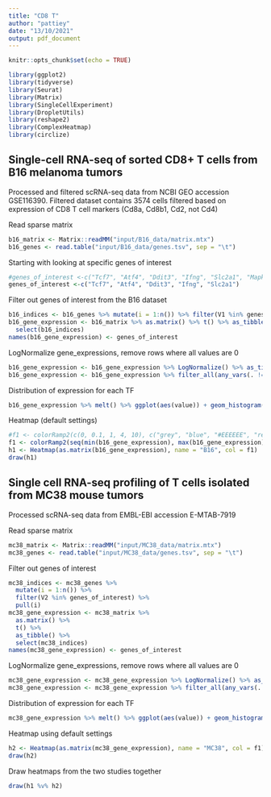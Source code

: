 ```yaml
---
title: "CD8 T"
author: "pattiey"
date: "13/10/2021"
output: pdf_document
---
```


```r
knitr::opts_chunk$set(echo = TRUE)
```


```r
library(ggplot2)
library(tidyverse)
library(Seurat)
library(Matrix)
library(SingleCellExperiment)
library(DropletUtils)
library(reshape2)
library(ComplexHeatmap)
library(circlize)
```

## Single-cell RNA-seq of sorted CD8+ T cells from B16 melanoma tumors

Processed and filtered scRNA-seq data from NCBI GEO accession GSE116390.
Filtered dataset contains 3574 cells filtered based on expression of CD8 T cell markers (Cd8a, Cd8b1, Cd2, not Cd4)

Read sparse matrix

```r
b16_matrix <- Matrix::readMM("input/B16_data/matrix.mtx")
b16_genes <- read.table("input/B16_data/genes.tsv", sep = "\t")
```

Starting with looking at specific genes of interest

```r
#genes_of_interest <-c("Tcf7", "Atf4", "Ddit3", "Ifng", "Slc2a1", "Mapk14", "Mapk11", "Mapk12", "Mapk13")
genes_of_interest <-c("Tcf7", "Atf4", "Ddit3", "Ifng", "Slc2a1")
```

Filter out genes of interest from the B16 dataset

```r
b16_indices <- b16_genes %>% mutate(i = 1:n()) %>% filter(V1 %in% genes_of_interest) %>% pull(i)
b16_gene_expression <- b16_matrix %>% as.matrix() %>% t() %>% as_tibble() %>% 
  select(b16_indices)
names(b16_gene_expression) <- genes_of_interest
```

LogNormalize gene_expressions, remove rows where all values are 0

```r
b16_gene_expression <- b16_gene_expression %>% LogNormalize() %>% as_tibble()
b16_gene_expression <- b16_gene_expression %>% filter_all(any_vars(. != 0))
```

Distribution of expression for each TF

```r
b16_gene_expression %>% melt() %>% ggplot(aes(value)) + geom_histogram() + facet_wrap(~ variable) + scale_y_continuous(trans = "log2")
```

Heatmap (default settings)

```r
#f1 <- colorRamp2(c(0, 0.1, 1, 4, 10), c("grey", "blue", "#EEEEEE", "red", "black"))
f1 <- colorRamp2(seq(min(b16_gene_expression), max(b16_gene_expression), length = 3), c("blue", "#EEEEEE", "red"))
h1 <- Heatmap(as.matrix(b16_gene_expression), name = "B16", col = f1)
draw(h1)
```

## Single cell RNA-seq profiling of T cells isolated from MC38 mouse tumors

Processed scRNA-seq data from EMBL-EBI accession E-MTAB-7919

Read sparse matrix

```r
mc38_matrix <- Matrix::readMM("input/MC38_data/matrix.mtx")
mc38_genes <- read.table("input/MC38_data/genes.tsv", sep = "\t")
```

Filter out genes of interest

```r
mc38_indices <- mc38_genes %>% 
  mutate(i = 1:n()) %>% 
  filter(V2 %in% genes_of_interest) %>% 
  pull(i)
mc38_gene_expression <- mc38_matrix %>% 
  as.matrix() %>% 
  t() %>% 
  as_tibble() %>%
  select(mc38_indices)
names(mc38_gene_expression) <- genes_of_interest
```

LogNormalize gene_expressions, remove rows where all values are 0

```r
mc38_gene_expression <- mc38_gene_expression %>% LogNormalize() %>% as_tibble()
mc38_gene_expression <- mc38_gene_expression %>% filter_all(any_vars(. != 0))
```

Distribution of expression for each TF

```r
mc38_gene_expression %>% melt() %>% ggplot(aes(value)) + geom_histogram() + facet_wrap(~ variable) + scale_y_continuous(trans = "log2")
```

Heatmap using default settings

```r
h2 <- Heatmap(as.matrix(mc38_gene_expression), name = "MC38", col = f1)
draw(h2)
```

Draw heatmaps from the two studies together
```r
draw(h1 %v% h2)
```
